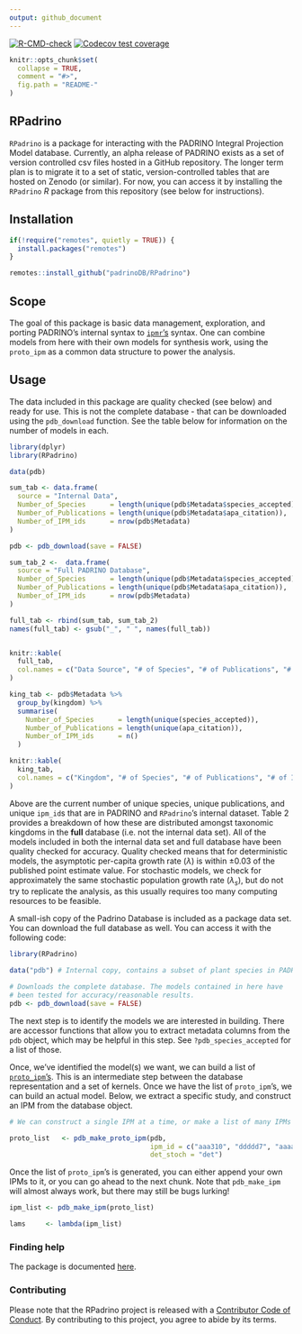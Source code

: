 ```yaml
---
output: github_document
---
```


[![R-CMD-check](https://github.com/padrinoDB/RPadrino/workflows/R-CMD-check/badge.svg)](https://github.com/padrinoDB/RPadrino/actions) 
[![Codecov test coverage](https://codecov.io/gh/padrinoDB/RPadrino/branch/main/graph/badge.svg)](https://codecov.io/gh/padrinoDB/RPadrino?branch=main)

```r
knitr::opts_chunk$set(
  collapse = TRUE,
  comment = "#>",
  fig.path = "README-"
)

```

## RPadrino

`RPadrino` is a package for interacting with the PADRINO Integral Projection Model database. Currently, an alpha release of PADRINO exists as a set of version controlled csv files hosted in a GitHub repository. The longer term plan is to migrate it to a set of static, version-controlled tables that are hosted on Zenodo (or similar). For now, you can access it by installing the `RPadrino` _R_ package from this repository (see below for instructions).

## Installation

```r

if(!require("remotes", quietly = TRUE)) {
  install.packages("remotes")
}

remotes::install_github("padrinoDB/RPadrino")

```

## Scope

The goal of this package is basic data management, exploration, and porting PADRINO's internal syntax to [`ipmr`'s](https://levisc8.github.io/ipmr/) syntax. One can combine models from here with their own models for synthesis work, using the `proto_ipm` as a common data structure to power the analysis.

## Usage

The data included in this package are quality checked (see below) and ready for use. This is not the complete database - that can be downloaded using the `pdb_download` function. See the table below for information on the number of models in each.

```r
library(dplyr)
library(RPadrino)

data(pdb)

sum_tab <- data.frame(
  source = "Internal Data",
  Number_of_Species      = length(unique(pdb$Metadata$species_accepted)), 
  Number_of_Publications = length(unique(pdb$Metadata$apa_citation)),
  Number_of_IPM_ids      = nrow(pdb$Metadata)
)

pdb <- pdb_download(save = FALSE)

sum_tab_2 <-  data.frame(
  source = "Full PADRINO Database",
  Number_of_Species      = length(unique(pdb$Metadata$species_accepted)), 
  Number_of_Publications = length(unique(pdb$Metadata$apa_citation)),
  Number_of_IPM_ids      = nrow(pdb$Metadata)
)

full_tab <- rbind(sum_tab, sum_tab_2)
names(full_tab) <- gsub("_", " ", names(full_tab))


knitr::kable(
  full_tab,
  col.names = c("Data Source", "# of Species", "# of Publications", "# of IPM id's")
)

king_tab <- pdb$Metadata %>%
  group_by(kingdom) %>% 
  summarise(
    Number_of_Species      = length(unique(species_accepted)), 
    Number_of_Publications = length(unique(apa_citation)),
    Number_of_IPM_ids      = n()
  )

knitr::kable(
  king_tab,
  col.names = c("Kingdom", "# of Species", "# of Publications", "# of IPM id's")
)

```

Above are the current number of unique species, unique publications, and unique `ipm_id`s that are in PADRINO and `RPadrino`'s internal dataset. Table 2 provides a breakdown of how these are distributed amongst taxonomic kingdoms in the **full** database (i.e. not the internal data set). All of the models included in both the internal data set and full database have been quality checked for accuracy. Quality checked means that for deterministic models, the asymptotic per-capita growth rate ($\lambda$) is within $\pm 0.03$ of the published point estimate value. For stochastic models, we check for approximately the same stochastic population growth rate ($\lambda_s$), but do not try to replicate the analysis, as this usually requires too many computing resources to be feasible.  

A small-ish copy of the Padrino Database is included as a package data set. You can download the full database as well. You can access it with the following code:

```r

library(RPadrino)

data("pdb") # Internal copy, contains a subset of plant species in PADRINO

# Downloads the complete database. The models contained in here have 
# been tested for accuracy/reasonable results.  
pdb <- pdb_download(save = FALSE) 

```

The next step is to identify the models we are interested in building. There are accessor functions that allow you to extract metadata columns from the `pdb` object, which may be helpful in this step. See `?pdb_species_accepted` for a list of those.

Once, we've identified the model(s) we want, we can build a list of [`proto_ipm`'s](https://levisc8.github.io/ipmr/articles/proto-ipms.html). This is an intermediate step between the database representation and a set of kernels. Once we have the list of `proto_ipm`'s, we can build an actual model. Below, we extract a specific study, and construct an IPM from the database object.

```r

# We can construct a single IPM at a time, or make a list of many IPMs

proto_list   <- pdb_make_proto_ipm(pdb, 
                                   ipm_id = c("aaa310", "ddddd7", "aaaa17"),
                                   det_stoch = "det")

```

Once the list of `proto_ipm`'s is generated, you can either append your own IPMs to it, or you can go ahead to the next chunk. Note that `pdb_make_ipm` will almost always work, but there may still be bugs lurking!

```r

ipm_list <- pdb_make_ipm(proto_list)

lams     <- lambda(ipm_list)

```

### Finding help

The package is documented [here](https://padrinoDB.github.io/RPadrino/).

### Contributing

Please note that the RPadrino project is released with a [Contributor Code of Conduct](https://contributor-covenant.org/version/2/0/CODE_OF_CONDUCT.html). By contributing to this project, you agree to abide by its terms.
